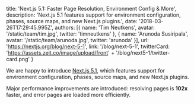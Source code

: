   title: 'Next.js 5.1: Faster Page Resolution, Environment Config & More',
  description: 'Next.js 5.1 features support for environment configuration, phases, source maps, and new Next.js plugins.',
  date: '2018-03-26T17:29:45.995Z',
  authors: [{
    name: 'Tim Neutkens',
    avatar: '/static/team/tim.jpg',
    twitter: 'timneutkens'
  }, {
    name: 'Arunoda Susiripala',
    avatar: '/static/team/arunoda.jpg',
    twitter: 'arunoda'
  }],
  url: 'https://nextjs.org/blog/next-5-1',
  link: '/blog/next-5-1',
  twitterCard: 'https://assets.zeit.co/image/upload/front' + '/blog/next5-1/twitter-card.png'
}

We are happy to introduce [Next.js 5.1](/blog/next5-1), which features support for environment configuration, phases, source maps, and new Next.js plugins.

Major performance improvements are introduced: resolving pages is **102x** faster, and error pages are loaded more efficiently.
